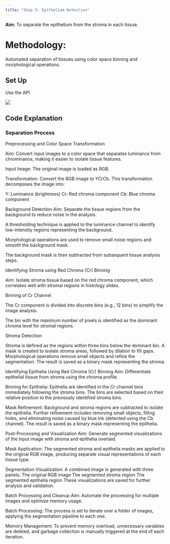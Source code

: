 ```yaml
---
title: "Step 3: Epithelium Detection"
---
```


**Aim**: To separate the epithelium from the stroma in each tissue.

# **Methodology**: 

Automated separation of tissues using color space binning and morphological operations.

## Set Up

Use the API

![](step 3 images/step 3 API image 1.png)

## Code Explanation

### Separation Process

Preprocessing and Color Space Transformation

Aim: Convert input images to a color space that separates luminance from chrominance, making it easier to isolate tissue features.

Input Image: The original image is loaded as RGB.

Transformation: Convert the RGB image to YCrCb. This transformation decomposes the image into:

Y: Luminance (brightness) Cr: Red chroma component Cb: Blue chroma component

Background Detection Aim: Separate the tissue regions from the background to reduce noise in the analysis.

A thresholding technique is applied to the luminance channel to identify low-intensity regions representing the background.

Morphological operations are used to remove small noise regions and smooth the background mask.

The background mask is then subtracted from subsequent tissue analysis steps.

Identifying Stroma using Red Chroma (Cr) Binning

Aim: Isolate stroma tissue based on the red chroma component, which correlates well with stromal regions in histology slides.

Binning of Cr Channel

The Cr component is divided into discrete bins (e.g., 12 bins) to simplify the image analysis.

The bin with the maximum number of pixels is identified as the dominant chroma level for stromal regions.

Stroma Detection

Stroma is defined as the regions within three bins below the dominant bin. A mask is created to isolate stroma areas, followed by dilation to fill gaps. Morphological operations remove small objects and refine the segmentation. The result is saved as a binary mask representing the stroma. 

Identifying Epithelia Using Red Chroma (Cr) Binning Aim: Differentiate epithelial tissue from stroma using the chroma profile.

Binning for Epithelia: Epithelia are identified in the Cr channel bins immediately following the stroma bins. The bins are selected based on their relative position to the previously identified stroma bins.

Mask Refinement: Background and stroma regions are subtracted to isolate the epithelia. Further refinement includes removing small objects, filling holes, and eliminating noise caused by blue ink (detected using the Cb channel). The result is saved as a binary mask representing the epithelia.

Post-Processing and Visualization Aim: Generate segmented visualizations of the input image with stroma and epithelia overlaid.

Mask Application: The segmented stroma and epithelia masks are applied to the original RGB image, producing separate visual representations of each tissue type.

Segmentation Visualization: A combined image is generated with three panels: The original RGB image The segmented stroma region The segmented epithelia region These visualizations are saved for further analysis and validation.

Batch Processing and Cleanup Aim: Automate the processing for multiple images and optimize memory usage.

Batch Processing: The process is set to iterate over a folder of images, applying the segmentation pipeline to each one.

Memory Management: To prevent memory overload, unnecessary variables are deleted, and garbage collection is manually triggered at the end of each iteration.
